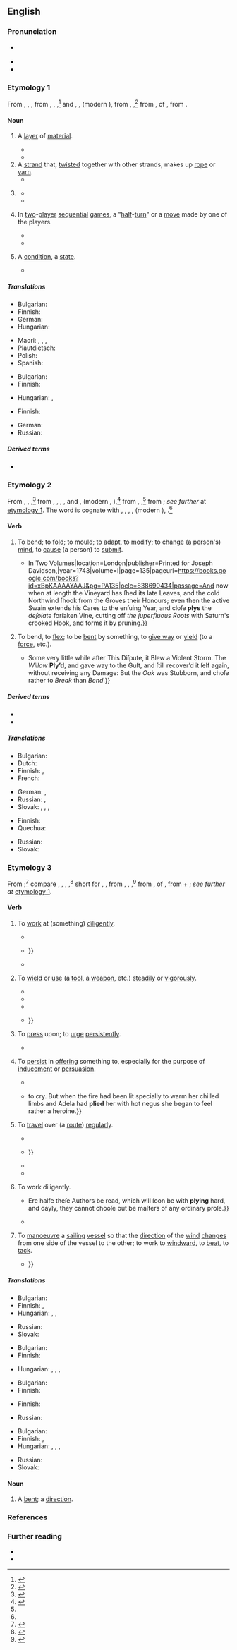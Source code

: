 ==English==
{{was wotd|2019|March|9}}

===Pronunciation===
* {{a|RP|GA}} {{IPA|en|/plaɪ/}}
* {{audio|en|en-au-ply.ogg|Audio (AU)}}
* {{rhymes|en|aɪ|s=1}}

===Etymology 1===
From {{inh|en|enm|pleit}}, {{m|enm|plit}}, {{m|enm|plite||a fold, pleat, wrinkle; braid, strand in a braided cord, ply}}, from {{der|en|xno|pli}}, {{m|fro|plei}}, {{m|fro|pleit}},<ref>{{R:MED Online|entry=pleit|part of speech=n|id=MED33678|accessdate 16 November 2018}}</ref> and {{der|en|frm|pli}}, {{m|frm|ploy}}, {{m|frm|ply||a fold, pleat; joint in armour; situation, state}} (modern {{cog|fr|pli||a fold, pleat}}), from {{m|frm|plier}}, {{m|frm|ployer||to bend, fold}},<ref>{{R:OED Online|part of speech=n|id=146281|date=September 2006}}</ref> from {{der|en|la|plicāre}}, {{glossary|present}} {{glossary|active}} {{glossary|infinitive}} of {{m|la|plicō||to bend, fold, roll up}}, from {{der|en|ine-pro|*pleḱ-||to fold, plait, weave}}.

====Noun====
{{en-noun|~|ply|+|plys}}

# A [[layer#Noun|layer]] of [[material#Noun|material]].
#: {{ux|en|two-'''ply''' toilet paper}}
#* {{quote-book|en|title=Twelfth International Conference on VLSI Design: Proceedings: January 7–10, 1999, Goa, India|location=Los Alamitos, Calif.|publisher=[[w:IEEE Computer Society|IEEE Computer Society Press]]|year=1999|page=313|isbn=978-0-7695-0013-3|passage=It is possible to have a very well load balanced partition but with such a high '''ply''' that its slowest piece is slower than a not-so-well balanced partition with less '''ply'''.}}
#* {{quote-book|en|author=Tim Gunn|authorlink=Tim Gunn|author2=with {{w|Ada Calhoun}}|chapter=Repositioning the Parsons Fashion Design Program|title=Tim Gunn: The Natty Professor: A Master Class on Mentoring, Motivating, and Making it Work!|edition=trade paperback|location=New York, N.Y.|publisher=[[w:Gallery Publishing Group|Gallery Books]]|month=October|year=2015|section=part I (Truth Telling)|page=49|pageurl=https://books.google.com/books?id=M6-TBAAAQBAJ&pg=PA49|isbn=978-1-4767-8006-1|passage=The designer critic's staff would come in with, for example, loads of three-'''ply''' cashmere. The students weren't even selecting their own fabrics.}}
# A [[strand#Noun|strand]] that, [[twist#Verb|twisted]] together with other strands, makes up [[rope#Noun|rope]] or [[yarn#Noun|yarn]].
#* {{quote-journal|en|title=Art I. ''Protection against Hail Storms. Notice and Description of the Paragrèle, or Hail Rod.'' By A. J. Downing, Botanic Garden and Nurseries, Newbergh, N.Y.|editor=C. M. Hovey|magazine=The Magazine of Horticulture, Botany, and All Useful Discoveries and Improvements in Rural Affairs|location=Boston, Mass.|publisher=Published by Hovey & Co.,{{nb...|Merchants Row.}}; New York, N.Y.: Israel Post,{{nb...|Bowery.}}|month=August|year=1837|volume=III|issue=VIII (number XXXII overall)|page=281|pageurl=https://books.google.com/books?id=8b_NAAAAMAAJ&pg=PA281|oclc=7149744|passage=To make the hail rod a rope of straw is the first thing necessary; it must be made of ripe wheat straw, soaked and twisted, plaited with three strand and then with four '''ply''', making twelve strand to the rope.}}
# {{lb|en|colloquial}} {{short for|en|plywood}}
#* {{quote-book|en|author=Alan Blanc|chapter=Doors|chapterurl=https://books.google.com/books?id=miIiBQAAQBAJ&pg=SA5-PA75|title=Mitchell’s Internal Components|series=Mitchell’s Building Series|location=Essex|publisher=[[w:Longman|Longman Scientific & Technical]]|year=1994|isbn=978-0-582-21257-2|location2=London|publisher2={{w|Routledge}}|year2=2014|section2=section 6.5 (Flush Doors)|isbn2=978-1-317-89396-7|passage=The Standards describe the quality of timber or '''ply''', moisture content, amount of acceptable sapwood, freedom from decay and insect attack, limitation of checks and splits and treatment of resin staining, and the way plugging may be employed to mask defects in '''ply''' faces.}}
#* {{quote-book|en|editor=Judith Chamberlain-Webber|chapter=Hull and Deck|title=The Boat Improvement Bible: Practical Projects to Customise and Upgrade Your Boat|location=London|publisher={{w|Adlard Coles Nautical}}|year=2015|page=39|pageurl=https://books.google.com/books?id=AlrqBQAAQBAJ&pg=PT40|column=1|isbn=978-1-4081-5419-9|passage=Teak-faced '''ply''' is about three times the price of any other, so if you need to economise, anything other than teak would be a good choice! Similarly, marine '''ply''' is substantially more expensive than exterior '''ply''', so it may be preferable to go with the latter option.}}
# {{lb|en|artificial intelligence|combinatorial|_|game theory}} In [[two]]-[[player]] [[sequential]] [[game#Noun|games]], a "[[half]]-[[turn#Noun|turn]]" or a [[move#Noun|move]] made by one of the players.
#: {{ux|en|He proposed to build Deep Purple, a super-computer capable of 24-'''ply''' look-ahead for chess.}}
#* {{quote-book|en|author=Jonathan Schaeffer|authorlink=Jonathan Schaeffer|author2=Robert Lake|chapter=Solving the Game of Checkers|editor=Richard J. Nowakowski|title=Games of No Chance: Combinatorial Games at MSRI, 1994|series={{w|Mathematical Sciences Research Institute}} Publications|seriesvolume=29|location=Cambridge|publisher={{w|Cambridge University Press}}|year=1996|page=122|pageurl=https://books.google.com/books?id=cYB-ra2T8i4C&pg=PA122|isbn=978-0-521-57411-2|passage=''[[w:Chinook (draughts player)|Chinook]]'' uses an iterative, alpha-beta search with transposition tables and the history heuristic{{nb...}}. Under tournament conditions (thirty moves an hour), the program searches to an average minimum depth of nineteen '''ply''' (one '''ply''' is one move by one player). The search uses selective deepening to extend lines that are tactically or positionally interesting. Consequently, major lines of play are often searched many '''plies''' deeper. It is not uncommon for the program to produce analyses that are thirty-'''ply''' deep or more.}}
#* {{quote-book|en|author=Richard A. Epstein|chapter=Games of Pure Skill and Competitive Computers|title=The Theory of Gambling and Statistical Logic|edition=2nd|location=Burlington, Mass.|publisher={{w|Academic Press}}|year=2009|isbn=978-0-12-374940-6|edition2=special|location2=Waltham, Mass.; Kidlington, Oxfordshire|publisher2=Academic Press|year2=2013|page2=380|pageurl2=https://books.google.com/books?id=g5YWIpHTTW8C&pg=PA380|isbn2=978-0-12-397857-8|passage=Two principal search strategies were (correctly) predicted: Type-A programs that apply "brute force" inspection of every possible position over a fixed number of '''plys'''; and Type-B programs that prune potential moves according to some selection function and then examine the significant sets over as many '''plys''' as practical and only at those positions reflecting a degree of stability.}}
# {{lb|en|now|chiefly|Scotland}} A [[condition#Noun|condition]], a [[state#Noun|state]].
#* {{RQ:Cleland Fanny Hill|page=75|passage=You may be ſure, in the '''ply''' I was now taking, I had no objection to the propoſal, and was rather a tiptoe for its accompliſhment.}}

=====Translations=====
{{trans-top|layer of material}}
* Bulgarian: {{t+|bg|пласт|m}}
* Finnish: {{t+|fi|kerros}}
* German: {{t+|de|Lage|f}}
* Hungarian: {{t+|hu|réteg}}
{{trans-mid}}
* Maori: {{t|mi|paparanga}}, {{t|mi|apa}}, {{t|mi|papanga}}, {{t|mi|mātā}}
* Plautdietsch: {{t|pdt|Schicht|f}}
* Polish: {{t+|pl|warstwa|f}}
* Spanish: {{t+|es|capa|f}}
{{trans-bottom}}

{{trans-top|strand making up rope or yarn}}
* Bulgarian: {{t+|bg|нишка|f}}
* Finnish: {{t+|fi|säie}}
{{trans-mid}}
* Hungarian: {{t+|hu|fonat}}, {{t+|hu|szál}}
{{trans-bottom}}

{{trans-top|in two-player sequential games, a "half-turn" or a move made by one of the players}}
* Finnish: {{t+|fi|vuoro}}
{{trans-mid}}
* German: {{t|de|Halbzug}}
* Russian: {{t|ru|полухо́д|m}}
{{trans-bottom}}

=====Derived terms=====
* {{l|en|plywood}}

===Etymology 2===
From {{inh|en|enm|plīen}}, {{m|enm|pli}}, {{m|enm|plie||to bend, fold, mould, shape; to be flexible; to be submissive, humble oneself; to compel someone to submit}},<ref name="MED">{{R:MED Online|entry=plīen|part of speech=''v.''(1)|noformat=yes|id=MED33737|accessdate=16 November 2018}}</ref> from {{der|en|xno|plier}}, {{m|fro|plaier}}, {{m|fro|pleier}}, {{m|fro|ploier}}, and {{der|en|frm|plier}}, {{m|frm|ployer||to bend, fold; to be submissive; to compel someone to submit}} (modern {{cog|fr|plier}}, {{m|fr|ployer}}),<ref name="OED">{{R:OED Online|part of speech=''v.{{sup|1}}''|noformat=yes|id=146282|date=September 2006}}</ref> from {{der|en|fro|ploiier}}, {{m|fro|pleier||to fold}},<ref name="MED"/> from {{der|en|la|plicāre||to fold}}; ''see further'' at [[#Etymology 1|etymology 1]]. The word is cognate with {{cog|ca|plegar||to bend, fold}}, {{cog|it|piegare||to bend, fold, fold up}}, {{cog|pro|plegar}}, {{m|pro|plejar}}, {{m|pro|pleyar||to fold}} (modern {{cog|oc|plegar}}), {{cog|es|plegar||to fold}}.<ref name="OED"/>

====Verb====
{{en-verb}}

# {{lb|en|transitive|obsolete}} To [[bend#Verb|bend]]; to [[fold#Verb|fold]]; to [[mould#Verb|mould]]; {{lb|en|figuratively}} to [[adapt]], to [[modify]]; to [[change#Verb|change]] (a person's) [[mind#Noun|mind]], to [[cause#Verb|cause]] (a person) to [[submit]].
#* {{quote-book|en|author=Virgil|authorlink=Virgil|chapter=[[w:Georgics|The Georgics of Virgil. Book II.]]|translator=[Joseph Davidson]|title=The Works of Virgil Translated into English Prose, {{...|as near the Original as the Different Idioms of the Latin and English Languages will Allow. With the Latin Text and Order of Construction in the Opposite Page; and Critical, Historical, Geographical, and Classical Notes, in English, from the Best Commentators both Ancient and Modern, beside a Very Great Number of Notes Intirely New. For the Use of Schools as well as of Private Gentlemen.}} In Two Volumes|location=London|publisher=Printed for Joseph Davidson,{{nb...|at the Angel in the Poultry, Cheapside.}}|year=1743|volume=I|page=135|pageurl=https://books.google.com/books?id=xBpKAAAAYAAJ&pg=PA135|oclc=838690434|passage=And now when at length the Vineyard has ſhed its late Leaves, and the cold Northwind ſhook from the Groves their Honours; even then the active Swain extends his Cares to the enſuing Year, and cloſe '''plys''' the ''deſolate'' forſaken Vine, cutting off ''the ſuperfluous Roots'' with Saturn's crooked Hook, and forms it by pruning.}}
# {{lb|en|intransitive}} To bend, to [[flex#Verb|flex]]; to be [[bend#Verb|bent]] by something, to [[give way]] or [[yield#Verb|yield]] (to a [[force#Noun|force]], etc.).
#* {{RQ:L'Estrange Fables of Aesop|fablenumber=CCXV|fable=An Oak and a Willow|page=187|passage=The ''Oak'' Upbraided the ''Willow'', that it was Weak and Wavering, and gave way to Every Blaſt. {{...}} Some very little while after This Diſpute, it Blew a Violent Storm. The ''Willow'' '''Ply’d''', and gave way to the Guſt, and ſtill recover’d it ſelf again, without receiving any Damage: But the ''Oak'' was Stubborn, and choſe rather to ''Break'' than ''Bend''.}}

=====Derived terms=====
* {{l|en|plier|pos=agent noun}}
* {{l|en|pliers}}

=====Translations=====
{{trans-top|(''transitive, obsolete'') to bend; to fold}}
* Bulgarian: {{t+|bg|огъвам}}
* Dutch: {{t+|nl|plooien}}
* Finnish: {{t+|fi|taivuttaa}}, {{t+|fi|taittaa}}
* French: {{t+|fr|plier}}
{{trans-mid}}
* German: {{t+|de|biegen}}, {{t+|de|falten}}
* Russian: {{t+|ru|скру́чивать}}, {{t+|ru|сгиба́ть}}
* Slovak: {{t|sk|zohnúť}}, {{t|sk|zložiť}}, {{t|sk|preložiť}}, {{t|sk|poskladať}}
{{trans-bottom}}

{{trans-top|(''intransitive'') to bend, flex; to be bent by something, to give way or yield}}
* Finnish: {{t+|fi|taipua}}
* Quechua: {{t|qu|muyuy}}
{{trans-mid}}
* Russian: {{t+|ru|сгиба́ть}}
* Slovak: {{t|sk|ohnúť}}
{{trans-bottom}}

===Etymology 3===
From {{m|en|apply}};<ref>{{R:OED Online|part of speech=''v.{{sup|2}}''|noformat=yes|id=146283|date=September 2006}}</ref> compare {{inh|en|enm|plīen}}, {{m|enm|pli}}, {{m|enm|plie}}, {{m|enm|pleie||to place (something) around, on, or over, to cover; to apply, use; to strive}},<ref>{{R:MED Online|entry=plīen|part of speech=''v.''(2)|noformat=yes|id=MED33738|accessdate=16 November 2018}}</ref> short for {{m|enm|aplīen}}, {{m|enm|applīen||to combine, join; to attach; to assemble; to use, be of use; to allot; to apply; to inflict; to go; to ply, steer; to comply, submit}}, from {{der|en|fro|applier}}, {{m|fro|aplier}}, {{m|fro|aploier||to bend; to apply}},<ref>{{R:MED Online|entry=ap(p)līen|part of speech=v|id=MED1943|accessdate=16 November 2018}}</ref> from {{der|en|la|applicāre}}, {{glossary|present}} {{glossary|active}} {{glossary|infinitive}} of {{m|la|applicō||to apply; to attach, join; to add}}, from {{m|la|ad-||''prefix meaning ‘to, towards’''}} + {{m|la|plicō||to bend, fold, roll up}}; ''see further at'' [[#Etymology 1|etymology 1]].

====Verb====
{{en-verb}}

# {{lb|en|transitive}} To [[work#Verb|work]] at (something) [[diligently]].
#: {{ux|en|He '''plied''' his trade as carpenter for forty-three years.}}
#* {{quote-book|en|author=G[eorge] P[eele]|authorlink=George Peele|title=[[w:The Old Wives' Tale (play)|The Old Wiues Tale.{{nb...|A Pleasant Conceited Comedie, Played by the Queenes Maiesties Players.}}]]|location=printed at London|publisher=By Iohn Danter, and are to be sold by Raph Hancocke, and Iohn Hardie|year=1595|oclc=222301598|newversion=reprinted as|title2=The Old Wives Tale, 1595|series2=The Malone Society Reprints|seriesvolume2=7|location2=Oxford|publisher2=Printed for the {{w|Malone Society}} by {{w|Horace Hart}} M.A., at the {{w|Oxford University Press}}|year2=1908 (February 1909 reprint)|section2=line 720|sectionurl2=https://archive.org/details/oldwivestale00peeluoft/page/n51/mode/1up|oclc2=474951709|passage='''Ply''' you your work or elſe you are like to ſmart.}}
#* {{quote-book|en|author=Edm[und] Waller|authorlink=Edmund Waller|title=Instructions to a Painter, for the Drawing of the Posture & Progress of His Ma[jes]{{sup|ties}} Forces at Sea, under the Command of His Highness Royal.{{nb...|Together with the Battel & Victory Obtained over the Dutch, June 3. 1665.}}|location=London|publisher=Printed for {{w|Henry Herringman}},{{nb...|at the Anchor on the Lower Walk of the New Exchange.}}|year=1666|page=13|pageurl=https://quod.lib.umich.edu/e/eebo/A67335.0001.001/1:2?rgn=div1;view=fulltext|oclc=15729696|passage=But ''English'' Courage growing as they fight, / In danger, noise, and slaughter takes delight, / Their bloody Task, unwearied, still they '''ply''', / Only restrain’d by Death, or Victory: {{...}}}}
#* {{RQ:Stevenson Virginibus Puerisque|chapter=An Apology for Idlers|page=124|passage=Many who have "'''plied''' their book diligently," and know all about some one branch or another of accepted lore, come out of the study with an ancient and owl-like demeanour, and prove dry, stockish, and dyspeptic in all the better and brighter parts of life.}}
# {{lb|en|transitive}} To [[wield]] or [[use#Verb|use]] (a [[tool#Noun|tool]], a [[weapon]], etc.) [[steadily]] or [[vigorously]].
#: {{ux|en|He '''plied''' his ax with bloody results.}}
#* {{RQ:Shakespeare Taming of the Shrew|act=II|scene=i|page=215|column=1|passage=Why how now Dame, whence growes this inſolence? / ''Bianca'' ſtand aſide, poore gyrle ſhe weepes: / Go '''ply''' thy Needle; meddle not with her.}}
#* {{quote-book|en|chapter=St. Valentine’s Day|title=The Favorite|location=London|publisher=Partridge, Oakey, and Co.{{nb...|34, Paternoster-Row.}}|year=1854|volume=I|page=114|pageurl=https://books.google.com/books?id=o2MEAAAAQAAJ&pg=PA114|oclc=771809812|passage=He [a carpenter] feels an additional particle of new life coursing through his veins, and he '''plys''' the plane on the following day with additional energy to his own and to his master's satisfaction.}}
#* {{quote-book|en|author=[James Pascoe]|chapter=Death in the Vaults|title=The Brigantine. A Story of the Sea. In Two Volumes|location=London|publisher=[[w:Richard Bentley (publisher)|Richard Bentley]],{{nb...|New Burlington Street. Publisher in Ordinary to Her Majesty.}}|year=1863|volume=I|page=299|pageurl=https://books.google.com/books?id=dc8BAAAAQAAJ&pg=PA299|oclc=13365406|passage=Drink had dispelled all common prudence, and chuckling at the idea of finding treasures unknown to their comrades, they '''plied''' the crowbar to the door, which was locked, but it soon yielded.}}
#* {{quote-book|en|author=B. F. Sawyer|chapter=The Ku-Klux—The Atlanta Sun and Bullock’s Proclamation|title=Rome Courier|date=24 February 1871|newversion=quoted in|title2=Testimony Taken by the Joint Select Committee to Inquire into the Condition of Affairs in the Late Insurrectionary States. Georgia|location2=Washington, D.C.|publisher2=[[w:United States Government Publishing Office|Government Printing Office]]|year2=1 November 1871, published 1872|volume2=II|page2=883|pageurl2=https://books.google.com/books?id=NB1JAQAAMAAJ&pg=PA883|oclc2=506037414|passage=[T]his abuse is as outrageous as are the acts of any Ku-Klux that ever '''plied''' the lash or sounded a whistle, {{...}}}}
# {{lb|en|transitive}} To [[press#Verb|press]] upon; to [[urge#Verb|urge]] [[persistently]].
#: {{ux|en|to '''ply''' someone with questions or solicitations}}
#* {{RQ:Shakespeare Merchant of Venice Q1|act=III|scene=ii|url=https://books.google.com/books?id=UvtFax6wXiEC&pg=PP54|passage=He '''plies''' the Duke at morning and at night, / And doth impeach the freedome of the ſtate / If they deny him iuſtice.}}
# {{senseid|en|persist in offering}}{{lb|en|transitive}} To [[persist#Verb|persist]] in [[offer#Verb|offering]] something to, especially for the purpose of [[inducement]] or [[persuasion]].
#: {{ux|en|to '''ply''' someone with drink}}
#* {{RQ:Fielding Tom Jones|volume=III|book=VIII|chapter=In which the Man of the Hill Continues His History|page=264|passage=[T]he true Gameſters pretended to be ill, and refuſed their Glaſs, while they '''plied''' heartily two young Fellows, who were to be afterwards pillaged, as indeed they were without Mercy.}}
#* {{quote-book|en|author={{w|M. Barnard Eldershaw}} [pseudonym; {{w|Marjorie Barnard}} and {{w|Flora Eldershaw}}]|chapter=VII|title={{w|A House is Built}}|location=London|publisher={{w|George G. Harrap and Co.}}|year=1929|section=section VI|oclc=771198868|passage=Esther began {{...}} to cry. But when the fire had been lit specially to warm her chilled limbs and Adela had '''plied''' her with hot negus she began to feel rather a heroine.}}
# {{lb|en|ambitransitive|transport}} To [[travel#Verb|travel]] over (a [[route#Noun|route]]) [[regularly]].
#: {{ux|en|to '''ply''' the seven seas}}
#: {{ux|en|The steamer '''plies''' between several ports on the coast.}}
#* {{quote-book |en|chapter=Chap. XXVI. An Act for the Improvement of the Town and Harbour of Wexford, and for Building a Bridge or Bridges over the River Slaney, at or near said Town.|title=Statutes Passed in the Parliaments Held in Ireland|location=Dublin|publisher=Printed by [[w:George Grierson (printer)|George Grierson]],{{nb...|printer to the King’s Most Excellent Majesty.}}|year=1794|year_published=1799|volume=X|section=section LXXIII|page=56|pageurl=https://books.google.com/books?id=MXBBAAAAYAAJ&pg=PA56|oclc=43682495|passage=[T]he ſaid corporation ſhall and may be authorized and required to licenſe all ſuch perſon or perſons as ſhall keep or drive any cars, drays or carts, '''plying''' for hire within the ſaid town of Wexford,}}
#* {{quote-journal|en|title=Letton v. Goodden|editors=[[w:Montague Chambers|Montagu Chambers]], Francis Towers Streeten, and Frederick Hoare Colt|journal=The Law Journal Reports for the Year 1866:{{nb...|Comprising Reports of Cases in the House of Lords, in the Privy Council, in the Courts of Chancery and Appeal in Bankruptcy, Probate, Divorce and Matrimonial Causes, Admiralty, Ecclesiastical, Queen’s Bench and the Bail Court, Common Pleas, Exchequer Chamber, and Crown Cases Reserved. From Michaelmas Term, 1865, to Trinity Term, 1866, both Inclusive. [...]}}|location=London|publisher=Printed by James Holmes,{{nb...|4, Took’s Court, Chancery Lane.}}; [p]ublished by Edward Bret Ince,{{nb...|5, Quality Court, Chancery Lane.}}|date=21 March 1866|volume=XXXV (New Series; volume XLIV overall), part I (Chancery and Bankruptcy)|section=headnote|page=427|pageurl=https://books.google.com/books?id=HnkDAAAAQAAJ&pg=PA427|column=1|oclc=222593300|passage=An act of parliament, empowering the plaintiffs, a company, to '''ply''' on Sundays from certain points on the south bank of the Thames, but imposing no obligation to provide means of transport or to maintain their '''plying'''-places, does not confer an exclusive right against the rest of the world, such as the Court of Chancery will interfere to protect; {{...}}}}
#* {{quote-book
|en
|url=https://archive.org/details/in.ernet.dli.2015.46661/mode/2up
|year=1907
|author=Mark Tennien
|title=The Chinese Empire: A General & Missionary Survey
|editor=Marshall Broomhall
|publisher=Morgan & Scott
|location=London
|page=169
|pageurl=https://archive.org/details/in.ernet.dli.2015.46661/page/n219/mode/
|text=Steam navigation is in its infancy: four small 600-ton steamers '''ply''' between Hankow, Changsha, and Siangtan; and there are also perhaps a score of launches '''plying''' in and out of the province.}}
#* {{quote-journal|en|year=1941|month=January|author=the late John Phillimore|title=The Forth Bridge 1890-1940|journal=Railway Magazine|page=5|text=Before the bridging of the Forth, the train ferry which '''plied''' across the estuary from Granton to Burntisland was inconvenient, slow, and uncomfortable, and although an alternative route was available, it meant a detour by rail of 70 miles ''via'' Stirling [...].}} 
# {{lb|en|intransitive|obsolete}} To work diligently.
#* {{RQ:Milton Of Education|page=4|passage={{...}} Ere halfe theſe Authors be read, which will ſoon be with '''plying''' hard, and dayly, they cannot chooſe but be maſters of any ordinary proſe.}}
#* {{RQ:Spectator|volume=II|issue=94|date=18 June 1711|page=23|passage=He was afterwards reduced to great want, and forced to think of '''plying''' in the streets as a porter for his livelihood.}}
# {{lb|en|intransitive|nautical|obsolete}} To [[manoeuvre#Verb|manoeuvre]] a [[sailing#Adjective|sailing]] [[vessel]] so that the [[direction]] of the [[wind#Noun|wind]] [[change#Verb|changes]] from one side of the vessel to the other; to work to [[windward]], to [[beat#Verb|beat]], to [[tack#Verb|tack]].
#* {{quote-book|en|author=William Penn|authorlink=William Penn (Royal Navy officer)|author2=Granville Penn|authorlink2=Granville Penn|chapter=A Journal on the ''[[w:HMS Vanguard (1631)|Vanguard]]''|title=Memorial of the Professional Life and Times of Sir William Penn, Knt. Admiral and General of the Fleet, during the Interregnum; Admiral and Commissioner of the Admiralty and Navy, after the Restoration. From 1644 to 1670. [...] In Two Volumes|location=London|publisher=James Duncan,{{nb...|Paternoster Row.}}|date=21 July 1653|year_published=1833|volume=I|page=535|pageurl=https://books.google.com/books?id=ELEeVEcm_WQC&pg=PA535|oclc=963709697|passage=Weighed anchor about five morn, and '''plied''' till about noon, and then anchored. This day, at morn, went about the general to council: the result was, the fleet should '''ply''' near, as with convenience, to the Texel, to prevent a conjunction of those ships there with Admiral [[w:Maarten Tromp|[Maarten] Tromp]]; {{...}}}}

=====Translations=====
{{trans-top|to work at (something) diligently}}
* Bulgarian: {{t|bg|работя усърдно}}
* Finnish: {{t+|fi|harjoittaa}}, {{t+|fi|uurastaa}} {{qualifier|+ inessive}}
* Hungarian: {{t+|hu|folytat}}, {{t+|hu|űz}}, {{t+|hu|dolgozik}}
{{trans-mid}}
* Russian: {{t|ru|[[усе́рдно]] [[рабо́тать]]}}
* Slovak: {{t|sk|makať}} {{qualifier|colloquial}}
{{trans-bottom}}

{{trans-top|to wield or use (a tool, a weapon, etc.) steadily or vigorously}}
* Bulgarian: {{t+|bg|употребявам}}
* Finnish: {{t+|fi|käyttää}}
{{trans-mid}}
* Hungarian: {{t+|hu|használ}}, {{t+|hu|bánik}}, {{t+|hu|alkalmaz}}, {{t+|hu|forgat}}
{{trans-bottom}}

{{trans-top|to press upon; to urge persistently}}
* Bulgarian: {{t+|bg|настоявам}}
* Finnish: {{t+|fi|painostaa}}
{{trans-mid}}
{{trans-bottom}}

{{trans-top|to persist in offering something to|id=persist in offering}}
* Finnish: {{t+|fi|tyrkyttää}}
{{trans-mid}}
* Russian: {{t+|ru|по́тчевать}}
{{trans-bottom}}

{{trans-top|to travel over regularly}}
* Bulgarian: {{t|bg|правя курсове}}
* Finnish: {{t+|fi|kuljeskella}}, {{t+|fi|kulkea}}
* Hungarian: {{t+|hu|közlekedik}}, {{t+|hu|jár}}, {{q|literary, with a  definite object}} {{t+|hu|ró}}, {{q|literary, with a definite object}} {{t+|hu|szel}}
{{trans-mid}}
* Russian: {{t+|ru|курси́ровать}}
* Slovak: {{t|sk|premávať}}
{{trans-bottom}}

====Noun====
{{en-noun|?}}

# A [[bent]]; a [[direction]].

===References===
<references />

===Further reading===
* {{pedia|ply (layer)}}
* {{pedia|ply|ply (disambiguation)}}